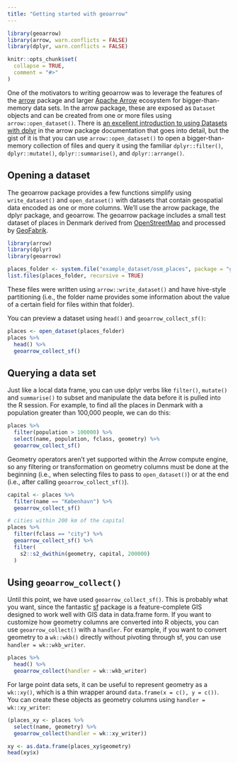 ```yaml
---
title: "Getting started with geoarrow"
---
```


```r
library(geoarrow)
library(arrow, warn.conflicts = FALSE)
library(dplyr, warn.conflicts = FALSE)

knitr::opts_chunk$set(
  collapse = TRUE,
  comment = "#>"
)
```

One of the motivators to writing geoarrow was to leverage the features of the [arrow](https://arrow.apache.org/docs/r/) package and larger [Apache Arrow](https://arrow.apache.org/) ecosystem for bigger-than-memory data sets. In the arrow package, these are exposed as `Dataset` objects and can be created from one or more files using `arrow::open_dataset()`. There is [an excellent introduction to using Datasets with dplyr](https://arrow.apache.org/docs/r/articles/dataset.html) in the arrow package documentation that goes into detail, but the gist of it is that you can use `arrow::open_dataset()` to open a bigger-than-memory collection of files and query it using  the familiar `dplyr::filter()`, `dplyr::mutate()`, `dplyr::summarise()`, and `dplyr::arrange()`. 

## Opening a dataset

The geoarrow package provides a few functions simplify using `write_dataset()` and `open_dataset()` with datasets that contain geospatial data encoded as one or more columns. We'll use the arrow package, the dplyr package, and geoarrow. The geoarrow package includes a small test dataset of places in Denmark derived from [OpenStreetMap](https://openstreetmap.org) and processed by [GeoFabrik](https://download.geofabrik.de/europe/denmark.html).

```r
library(arrow)
library(dplyr)
library(geoarrow)

places_folder <- system.file("example_dataset/osm_places", package = "geoarrow")
list.files(places_folder, recursive = TRUE)
```

These files were written using `arrow::write_dataset()` and have hive-style partitioning (i.e., the folder name provides some information about the value of a certain field for files within that folder).

You can preview a dataset using `head()` and `geoarrow_collect_sf()`:

```r
places <- open_dataset(places_folder)
places %>% 
  head() %>% 
  geoarrow_collect_sf()
```

## Querying a data set

Just like a local data frame, you can use dplyr verbs like `filter()`, `mutate()` and `summarise()` to subset and manipulate the data before it is pulled into the R session. For example, to find all the places in Denmark with a population greater than 100,000 people, we can do this:

```r
places %>% 
  filter(population > 100000) %>% 
  select(name, population, fclass, geometry) %>% 
  geoarrow_collect_sf()
```

Geometry operators aren't yet supported within the Arrow compute engine, so any filtering or transformation on geometry columns must be done at the beginning (i.e., when selecting files to pass to `open_dataset()`) or at the end (i.e., after calling `geoarrow_collect_sf()`).

```r
capital <- places %>% 
  filter(name == "København") %>% 
  geoarrow_collect_sf()

# cities within 200 km of the capital
places %>% 
  filter(fclass == "city") %>% 
  geoarrow_collect_sf() %>% 
  filter(
    s2::s2_dwithin(geometry, capital, 200000)
  )
```

## Using `geoarrow_collect()`

Until this point, we have used `geoarrow_collect_sf()`. This is probably what you want, since the fantastic [sf](https://r-spatial.github.io/sf/) package is a feature-complete GIS designed to work well with GIS data in data.frame form. If you want to customize how geometry columns are converted into R objects, you can use `geoarrow_collect()` with a `handler`. For example, if you want to convert geometry to a `wk::wkb()` directly without pivoting through sf, you can use `handler = wk::wkb_writer`.

```r
places %>% 
  head() %>% 
  geoarrow_collect(handler = wk::wkb_writer)
```

For large point data sets, it can be useful to represent geometry as a `wk::xy()`, which is a thin wrapper around `data.frame(x = c(), y = c())`. You can create these objects as geometry columns using `handler = wk::xy_writer`:

```r
(places_xy <- places %>% 
  select(name, geometry) %>% 
  geoarrow_collect(handler = wk::xy_writer))

xy <- as.data.frame(places_xy$geometry)
head(xy$x)
```
